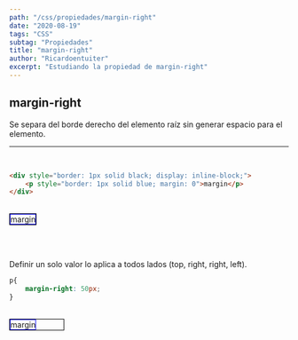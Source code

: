```yaml
---
path: "/css/propiedades/margin-right"
date: "2020-08-19"
tags: "CSS"
subtag: "Propiedades"
title: "margin-right"
author: "Ricardoentuiter"
excerpt: "Estudiando la propiedad de margin-right"
---
```


## margin-right
Se separa del borde derecho del elemento raíz sin generar espacio para el elemento.

---
<br/>

```html
<div style="border: 1px solid black; display: inline-block;">
    <p style="border: 1px solid blue; margin: 0">margin</p>
</div>
```
<br/>

<div style="border: 1px solid black; display: inline-block;">
    <p style="border: 1px solid blue; margin: 0">margin</p>
</div>

<br/><br/>

Definir un solo valor lo aplica a todos lados (top, right, right, left).

```css
p{
    margin-right: 50px;
}
```
<br/>

<div style="border: 1px solid black; display: inline-block;">
    <p style="border: 1px solid blue; margin: 0; margin-right: 50px;">margin</p>
</div>

<br/><br/>